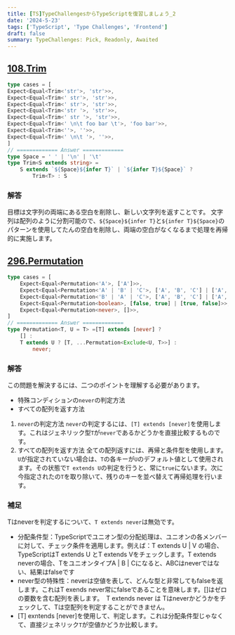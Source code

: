 ```yaml
---
title: [TS]TypeChallengesからTypeScriptを復習しましょう_2
date: '2024-5-23'
tags: ['TypeScript', 'Type Challenges', 'Frontend']
draft: false
summary: TypeChallenges: Pick, Readonly, Awaited
---
```

## [108.Trim](https://github.com/type-challenges/type-challenges/blob/main/questions/00108-medium-trim/README.md)
```ts
type cases = [
Expect<Equal<Trim<'str'>, 'str'>>,
Expect<Equal<Trim<' str'>, 'str'>>,
Expect<Equal<Trim<' str'>, 'str'>>,
Expect<Equal<Trim<'str '>, 'str'>>,
Expect<Equal<Trim<' str '>, 'str'>>,
Expect<Equal<Trim<' \n\t foo bar \t'>, 'foo bar'>>,
Expect<Equal<Trim<''>, ''>>,
Expect<Equal<Trim<' \n\t '>, ''>>,
]
// ============= Answer =============
type Space = ' ' | '\n' | '\t'
type Trim<S extends string> = 
	S extends `${Space}${infer T}` | `${infer T}${Space}` ? 
		Trim<T> : S
```
### 解答
目標は文字列の両端にある空白を削除し、新しい文字列を返すことです。
文字列は配列のように分割可能ので、`${Space}${infer T}`と`${infer T}${Space}`のパターンを使用してたんの空白を削除し、両端の空白がなくなるまで処理を再帰的に実施します。
## [296.Permutation](https://github.com/type-challenges/type-challenges/blob/main/questions/00296-medium-permutation/README.md)
```ts
type cases = [
	Expect<Equal<Permutation<'A'>, ['A']>>,
	Expect<Equal<Permutation<'A' | 'B' | 'C'>, ['A', 'B', 'C'] | ['A', 'C', 'B'] | ['B', 'A', 'C'] | ['B', 'C', 'A'] | ['C', 'A', 'B'] | ['C', 'B', 'A']>>,
	Expect<Equal<Permutation<'B' | 'A' | 'C'>, ['A', 'B', 'C'] | ['A', 'C', 'B'] | ['B', 'A', 'C'] | ['B', 'C', 'A'] | ['C', 'A', 'B'] | ['C', 'B', 'A']>>,
	Expect<Equal<Permutation<boolean>, [false, true] | [true, false]>>,
	Expect<Equal<Permutation<never>, []>>,
]
// ============= Answer =============
type Permutation<T, U = T> =[T] extends [never] ? 
    [] :
	T extends U ? [T, ...Permutation<Exclude<U, T>>] :
	    never;
```
### 解答
この問題を解決するには、二つのポイントを理解する必要があります。
- 特殊コンディションの`never`の判定方法
-  すべての配列を返す方法
1. `never`の判定方法
	`never`の判定するには、`[T] extends [never]`を使用します。これはジェネリック型`T`が`never`であるかどうかを直接比較するものです。
1. すべての配列を返す方法
	全ての配列返すには、再帰と条件型を使用します。`U`が指定されていない場合は、`T`の各キーが`U`のデフォルト値として使用されます。その状態で`T extends U`の判定を行うと、常に`true`にないます。次に今指定されたの`T`を取り除いて、残りのキーを並べ替えて再帰処理を行います。
### 補足
Tはneverを判定するについて、`T extends never`は無効です。
- 分配条件型：TypeScriptでユニオン型の分配処理は、ユニオンの各メンバーに対して、チェック条件を適用します。例えば：T extends U | V の場合、TypeScriptはT extends U とT extends Vをチェックします。T extends neverの場合、TをユニオンタイプA | B | Cになると、ABCはneverではない、結果はfalseです
- never型の特殊性：neverは空値を表して、どんな型と非常してもfalseを返します。これはT exends never常にfalseであることを意味します。\[\]はゼロの要数を含む配列を表します。　T extends never は Tはneverかどうかをチェックして、Tは空配列を判定することができません。
- \[T\] exntends \[never\]を使用して、判定します。これは分配条件型じゃなくて、直接ジェネリック`T`が空値かどうか比較します。

